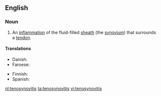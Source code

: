 ==English==

===Noun===
{{en-noun|~|tenosynovitides}}

# {{context|pathology|lang=en}} An [[inflammation]] of the fluid-filled [[sheath]] (the [[synovium]]) that surrounds a [[tendon]].

====Translations====
{{trans-top|inflammation}}
* Danish: {{t-|da|seneskedehindebetændelse|c}}
* Faroese: {{t-|fo|gø|n}}
{{trans-mid}}
* Finnish: {{t-|fi|jännetuppitulehdus}}
* Spanish: {{t|es|tenosinovitis|f}}
{{trans-bottom}}

[[nl:tenosynovitis]]
[[ta:tenosynovitis]]
[[vi:tenosynovitis]]